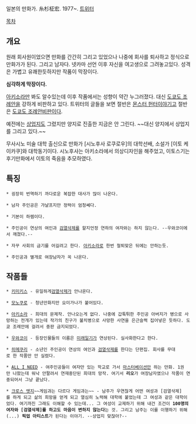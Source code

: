 일본의 만화가. 糸杉柾宏. 1977~. [http://twpf.jp/masahiroitosugi 트위터]

[[목차]]

== 개요 ==
원래 회사원이었으면 만화를 간간히 그리고 있었으나 나중에 회사를 퇴사하고 정식으로 만화가가 된다. 그리고 남자다. 넷카마 선언 이후 자신을 여고생으로 그려놓고있다. 성격은 가볍고 유쾌한듯하지만 작품이 막장이다. 

'''심각하게 막장이다.'''

[[아키소라]]만 봐도 알수있는데 이후 작품에서는 성향이 약간 누그러졌다. 대신 [[도쿄도 조례안]]을 강하게 비판하고 있다. 트위터의 글들을 보면 절반은 [[몬스터 헌터]]이야기고 절반은 [[도쿄도 조례안]]비판이다.

예전에는 [[상업지]]도 그렸지만 양지로 진출한 지금은 안 그린다. ~~대신 양지에서 상업지를 그리고 있다.~~

무사시노 미술 대학 출신으로 만화가 [시노후사 로쿠로우]의 대학선배, 소설가 [이토 케이카쿠]와 대학동기이다. 시노후사는 아키소라에서 의상디자인을 해주었고, 이토스기는 후기만화에서 이토의 죽음을 추모하였다.

== 특징 ==

 * 굉장히 번역하기 까다로운 복잡한 대사가 많이 나온다.

 * 남자 주인공은 갸냘프지만 정력이 엄청쎄다. 

 * 기본이 하렘이다. 

 * 주인공이 연상의 여인과 [[검열삭제]]를 할지언정 연하의 여자와는 하지 않는다. --우와코이에서 깨졌다.--

 * 자꾸 사회의 금기를 어길려고 한다. [[아키소라]]로 한번 철퇴맞은 뒤에는 안하는듯.

 * 주인공과 별개로 여장남자가 꼭 나온다. 

== 작품들 ==

 * [[키미키스]] - 유일하게[[검열삭제]]가 안나온다.

 * [[모노쿠로]] - 청년만화지만 요미가나가 붙어있다.

 * [[아키소라]] - 희대의 문제작. 안나오는게 없다. 나중에 갑툭튀한 주인공 아버지가 병으로 사망하는 전개가 있는데 작가의 친구가 불치병으로 사망한 사연을 은근슬쩍 집어넣은 듯하다. 도쿄 조례안에 걸려서 중판 금지되었다. 

 * [[우와코이]] - 등장인물들의 이름은 [[미래일기]]가 연상된다. 실사화한다고 한다. 

 * [[히메쿠리]] - 소년인 주인공이 연상의 여인과 [[검열삭제]]를 한다는 단편집. 회사를 무대로 한 작품만 안 실렸다. 

 * [[ALL I NEED]] - 여주인공들이 여자만 있는 학교로 가서 [[마스터베이션]]만 하는 만화. 1권만 나왔는데 워낙 안팔려서 연재중단된 희대의 망작. 여기서 '''리오'''가 여장남자였으나 작품이 연중되어서 그냥 끝났다.

 * [[크로스 엣지]]~~게임과는 다르다 게임과는~~ - 남주가 우연찮게 어떤 여성과 [검열삭제]를 하게 되고 삶의 희망을 얻게 되고 열심히 노력해 대학에 붙었는데 그 여성과 같은 대학이었다. 여기까진 그래도 이해할 수 있는데... 그 여성이 교제하기 위해 내건 조건이 '''100명의 여자와 [검열삭제]를 하고도 마음이 변하지 않는다'''는 것. 그리고 남주는 이를 이행하기 위해(...) '''픽업 아티스트'''가 된다는 이야기. --상업지 맞잖아?--
